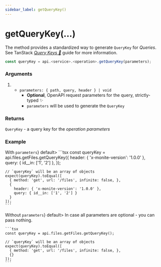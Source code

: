 ```yaml
---
sidebar_label: getQueryKey()
---
```



# getQueryKey(...)

The method provides a standardized way to generate `QueryKey` for _Queries_.
See TanStack [_Query Keys 🌴_](https://tanstack.com/query/latest/docs/framework/react/guides/query-keys) guide for more information.

```ts
const queryKey = api.<service>.<operation>.getQueryKey(parameters);
```

### Arguments

1. - `parameters: { path, query, header } | void`
     - **Optional**, OpenAPI request parameters for the query, strictly-typed ✨
     - `parameters` will be used to generate the `QueryKey`

### Returns

`QueryKey` - a query key for the _operation_ _parameters_

### Example

<Tabs>
  <TabItem value="with-parameters" label={<span style={{verticalAlign: 'middle'}}>With <code style={{display: 'inline-block'}}>parameters</code></span>} default>
    ```tsx
    const queryKey = api.files.getFiles.getQueryKey({
      header: { 'x-monite-version': '1.0.0' },
      query: { id__in: ['1', '2'] },
    });

    // `queryKey` will be an array of objects
    expect(queryKey).toEqual([
      { method: 'get', url: '/files', infinite: false, },
      {
        header: { 'x-monite-version': '1.0.0' },
        query: { id__in: ['1', '2'] }
      }
    ]);
    ```
  </TabItem>
  <TabItem value="without-parameters" label={<span style={{verticalAlign: 'middle'}}>Without <code style={{display: 'inline-block', textDecoration: 'line-through'}}>parameters</code></span>} default>
    In case all parameters are optional - you can pass nothing.

    ```tsx
    const queryKey = api.files.getFiles.getQueryKey();

    // `queryKey` will be an array of objects
    expect(queryKey).toEqual([
      { method: 'get', url: '/files', infinite: false, },
      {}
    ]);
    ```
  </TabItem>
</Tabs>

